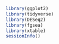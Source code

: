 ```r
library(ggplot2)
library(tidyverse)
library(DESeq2)
library(fgsea)
library(xtable)
sessionInfo()
```

